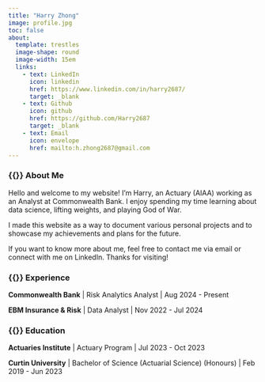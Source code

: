 ```yaml
---
title: "Harry Zhong"
image: profile.jpg
toc: false
about:
  template: trestles
  image-shape: round
  image-width: 15em
  links: 
    - text: LinkedIn
      icon: linkedin
      href: https://www.linkedin.com/in/harry2687/
      target: _blank
    - text: Github
      icon: github
      href: https://github.com/Harry2687
      target: _blank
    - text: Email
      icon: envelope
      href: mailto:h.zhong2687@gmail.com
---
```


### {{<fa user-tie>}} About Me

Hello and welcome to my website! I’m Harry, an Actuary (AIAA) working as an Analyst at Commonwealth Bank. I enjoy spending my time learning about data science, lifting weights, and playing God of War.

I made this website as a way to document various personal projects and to showcase my achievements and plans for the future.

If you want to know more about me, feel free to contact me via email or connect with me on LinkedIn. Thanks for visiting!

### {{<fa briefcase>}} Experience

**Commonwealth Bank** \| Risk Analytics Analyst \| Aug 2024 - Present

**EBM Insurance & Risk** \| Data Analyst \| Nov 2022 - Jul 2024

### {{<fa graduation-cap>}} Education

**Actuaries Institute** \| Actuary Program \| Jul 2023 - Oct 2023

**Curtin University** \| Bachelor of Science (Actuarial Science) (Honours) \| Feb 2019 - Jun 2023